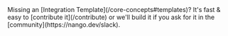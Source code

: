 <Tip>
    Missing an [Integration Template](/core-concepts#templates)? It's fast & easy to [contribute it](/contribute) or we'll build it if you ask for it in the
    [community](https://nango.dev/slack).
</Tip>

<CardGroup cols={4}>
    <Card title="Battlenet" href="/integrations/all/battlenet" color="#68a063" />
    <Card title="Discord" href="/integrations/all/discord" color="#68a063" />
    <Card title="Epic Games" href="/integrations/all/epic-games" color="#68a063" />
    <Card title="Twitch" href="/integrations/all/twitch" color="#68a063" />
</CardGroup>

